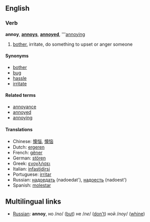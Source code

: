 ==English==
===Verb===
'''annoy''', '''[[annoys]]''', '''[[annoyed]]''', '''[[annoying]]

# [[bother]], irritate, do something to upset or anger someone

====Synonyms====
*[[bother]]
*[[bug]]
*[[hassle]]
*[[irritate]]

====Related terms====
*[[annoyance]]
*[[annoyed]]
*[[annoying]]

====Translations====
*Chinese: [[懊惱]], [[懊恼]]
*Dutch: [[ergeren]]
*French: [[gêner]]
*German: [[stören]]
*Greek: [[ενοχλήσει]]
*Italian: [[infastidirsi]]
*Portuguese: [[irritar]]
*Russian: [[надоедать]] (nadoedat'), [[надоесть]] (nadoest')
*Spanish: [[molestar]]

==Multilingual links==
*[[Russian]]: '''annoy''', но /''no''/ ([[but]]) не /''ne''/ ([[don't]]) ной /''noy''/ ([[whine]])